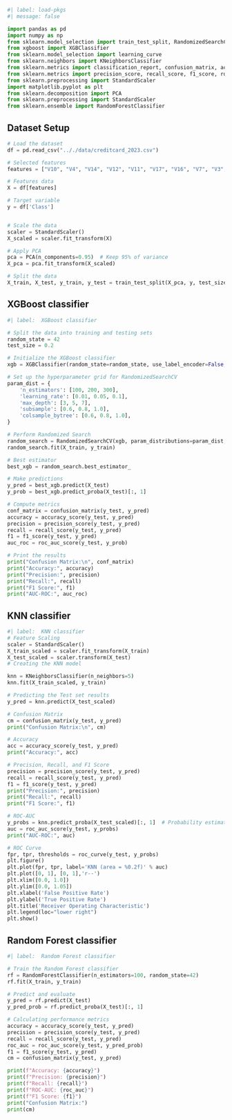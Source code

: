 

```python
#| label: load-pkgs
#| message: false

import pandas as pd
import numpy as np
from sklearn.model_selection import train_test_split, RandomizedSearchCV
from xgboost import XGBClassifier
from sklearn.model_selection import learning_curve
from sklearn.neighbors import KNeighborsClassifier
from sklearn.metrics import classification_report, confusion_matrix, accuracy_score
from sklearn.metrics import precision_score, recall_score, f1_score, roc_auc_score, roc_curve
from sklearn.preprocessing import StandardScaler
import matplotlib.pyplot as plt
from sklearn.decomposition import PCA
from sklearn.preprocessing import StandardScaler
from sklearn.ensemble import RandomForestClassifier

```


## Dataset Setup 

```python
# Load the dataset
df = pd.read_csv(".././data/creditcard_2023.csv")

# Selected features
features = ["V10", "V4", "V14", "V12", "V11", "V17", "V16", "V7", "V3", "V2"]

# Features data
X = df[features]

# Target variable
y = df['Class']


# Scale the data
scaler = StandardScaler()
X_scaled = scaler.fit_transform(X)

# Apply PCA
pca = PCA(n_components=0.95)  # Keep 95% of variance
X_pca = pca.fit_transform(X_scaled)

# Split the data
X_train, X_test, y_train, y_test = train_test_split(X_pca, y, test_size=0.2, random_state=42)

```


## XGBoost classifier

```python
#| label:  XGBoost classifier

# Split the data into training and testing sets
random_state = 42
test_size = 0.2

# Initialize the XGBoost classifier
xgb = XGBClassifier(random_state=random_state, use_label_encoder=False, eval_metric='logloss')

# Set up the hyperparameter grid for RandomizedSearchCV
param_dist = {
    'n_estimators': [100, 200, 300],
    'learning_rate': [0.01, 0.05, 0.1],
    'max_depth': [3, 5, 7],
    'subsample': [0.6, 0.8, 1.0],
    'colsample_bytree': [0.6, 0.8, 1.0],
}

# Perform Randomized Search
random_search = RandomizedSearchCV(xgb, param_distributions=param_dist, n_iter=10, scoring='roc_auc', cv=3, verbose=1, random_state=random_state)
random_search.fit(X_train, y_train)

# Best estimator
best_xgb = random_search.best_estimator_

# Make predictions
y_pred = best_xgb.predict(X_test)
y_prob = best_xgb.predict_proba(X_test)[:, 1]

# Compute metrics
conf_matrix = confusion_matrix(y_test, y_pred)
accuracy = accuracy_score(y_test, y_pred)
precision = precision_score(y_test, y_pred)
recall = recall_score(y_test, y_pred)
f1 = f1_score(y_test, y_pred)
auc_roc = roc_auc_score(y_test, y_prob)

# Print the results
print("Confusion Matrix:\n", conf_matrix)
print("Accuracy:", accuracy)
print("Precision:", precision)
print("Recall:", recall)
print("F1 Score:", f1)
print("AUC-ROC:", auc_roc)
```


##  KNN classifier

```python
#| label:  KNN classifier
# Feature Scaling
scaler = StandardScaler()
X_train_scaled = scaler.fit_transform(X_train)
X_test_scaled = scaler.transform(X_test)
# Creating the KNN model

knn = KNeighborsClassifier(n_neighbors=5)
knn.fit(X_train_scaled, y_train)

# Predicting the Test set results
y_pred = knn.predict(X_test_scaled)

# Confusion Matrix
cm = confusion_matrix(y_test, y_pred)
print("Confusion Matrix:\n", cm)

# Accuracy
acc = accuracy_score(y_test, y_pred)
print("Accuracy:", acc)

# Precision, Recall, and F1 Score
precision = precision_score(y_test, y_pred)
recall = recall_score(y_test, y_pred)
f1 = f1_score(y_test, y_pred)
print("Precision:", precision)
print("Recall:", recall)
print("F1 Score:", f1)

# ROC-AUC
y_probs = knn.predict_proba(X_test_scaled)[:, 1]  # Probability estimates for the positive class
auc = roc_auc_score(y_test, y_probs)
print("AUC-ROC:", auc)

# ROC Curve
fpr, tpr, thresholds = roc_curve(y_test, y_probs)
plt.figure()
plt.plot(fpr, tpr, label='KNN (area = %0.2f)' % auc)
plt.plot([0, 1], [0, 1],'r--')
plt.xlim([0.0, 1.0])
plt.ylim([0.0, 1.05])
plt.xlabel('False Positive Rate')
plt.ylabel('True Positive Rate')
plt.title('Receiver Operating Characteristic')
plt.legend(loc="lower right")
plt.show()

```

## Random Forest classifier

```python
#| label:  Random Forest classifier

# Train the Random Forest classifier
rf = RandomForestClassifier(n_estimators=100, random_state=42)
rf.fit(X_train, y_train)

# Predict and evaluate
y_pred = rf.predict(X_test)
y_pred_prob = rf.predict_proba(X_test)[:, 1]

# Calculating performance metrics
accuracy = accuracy_score(y_test, y_pred)
precision = precision_score(y_test, y_pred)
recall = recall_score(y_test, y_pred)
roc_auc = roc_auc_score(y_test, y_pred_prob)
f1 = f1_score(y_test, y_pred)
cm = confusion_matrix(y_test, y_pred)

print(f"Accuracy: {accuracy}")
print(f"Precision: {precision}")
print(f"Recall: {recall}")
print(f"ROC-AUC: {roc_auc}")
print(f"F1 Score: {f1}")
print("Confusion Matrix:")
print(cm)

```